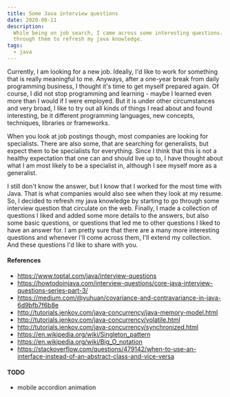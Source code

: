 ```yaml
---
title: Some Java interview questions
date: 2020-08-11
description:
  While being on job search, I came across some interesting questions. I went
  through them to refresh my java knowledge.
tags:
  - java
---
```



Currently, I am looking for a new job. Ideally, I'd like to work for something
that is really meaningful to me. Anyways, after a one-year break from daily
programming business, I thought it's time to get myself prepared again. Of
course, I did not stop programming and learning - maybe I learned even more than
I would if I were employed. But it is under other circumstances and very broad,
I like to try out all kinds of things I read about and found interesting, be it
different programming languages, new concepts, techniques, libraries or
frameworks.

When you look at job postings though, most companies are looking for
specialists. There are also some, that are searching for generalists, but expect
them to be specialists for everything. Since I think that this is not a healthy
expectation that one can and should live up to, I have thought about what I am
most likely to be a specialist in, although I see myself more as a generalist.

I still don't know the answer, but I know that I worked for the most time with
Java. That is what companies would also see when they look at my resume. So, I
decided to refresh my java knowledge by starting to go through some interview
question that circulate on the web. Finally, I made a collection of questions I
liked and added some more details to the answers, but also some basic questions,
or questions that led me to other questions I liked to have an answer for. I am
pretty sure that there are a many more interesting questions and whenever I'll
come across them, I'll extend my collection. And these questions I'd like to
share with you.

<Questions />

#### References

- https://www.toptal.com/java/interview-questions
- https://howtodoinjava.com/interview-questions/core-java-interview-questions-series-part-3/
- https://medium.com/@yuhuan/covariance-and-contravariance-in-java-6d9bfb7f6b8e
- http://tutorials.jenkov.com/java-concurrency/java-memory-model.html
- http://tutorials.jenkov.com/java-concurrency/volatile.html
- http://tutorials.jenkov.com/java-concurrency/synchronized.html
- https://en.wikipedia.org/wiki/Singleton_pattern
- https://en.wikipedia.org/wiki/Big_O_notation
- https://stackoverflow.com/questions/479142/when-to-use-an-interface-instead-of-an-abstract-class-and-vice-versa

#### TODO

- mobile accordion animation
